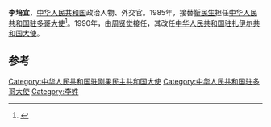 '''李培宜'''，[[中华人民共和国|中华人民共和国]]政治人物、外交官。1985年，接替[[靳民生|靳民生]]担任[[中国驻多哥大使列表|中华人民共和国驻多哥大使]]<ref>{{cite web|author=中华人民共和国外交部|title=中国驻多哥共和国历任大使|url=http://www.mfa.gov.cn/chn/pds/ziliao/wjrw/2167/2170/t9182.htm|publisher=中华人民共和国外交部|accessdate=2012-03-03|archive-date=2012-08-05|archive-url=https://archive.is/20120805180343/http://www.mfa.gov.cn/chn/pds/ziliao/wjrw/2167/2170/t9182.htm|dead-url=no}}</ref>。1990年，由[[周贤觉|周贤觉]]接任，其改任[[中国驻刚果民主共和国大使列表|中华人民共和国驻扎伊尔共和国大使]]。

== 参考 ==
{{reflist}}
{{start box}}
{{s-dip}}
{{succession box|[[靳民生|靳民生]]|[[周贤觉|周贤觉]]|[[中国驻多哥大使列表|中华人民共和国驻多哥大使]]|1985年9月-1990年2月}}
{{succession box|[[安国政|安国政]]|[[周贤觉|周贤觉]]|[[中国驻刚果民主共和国大使列表|中华人民共和国驻-{扎}-伊尔大使]]|1990年4月-1993年11月}}
{{end box}}
{{中国政治人物小作品}}
[[Category:中华人民共和国驻刚果民主共和国大使|Category:中华人民共和国驻刚果民主共和国大使]]
[[Category:中华人民共和国驻多哥大使|Category:中华人民共和国驻多哥大使]]
[[Category:李姓|Category:李姓]]